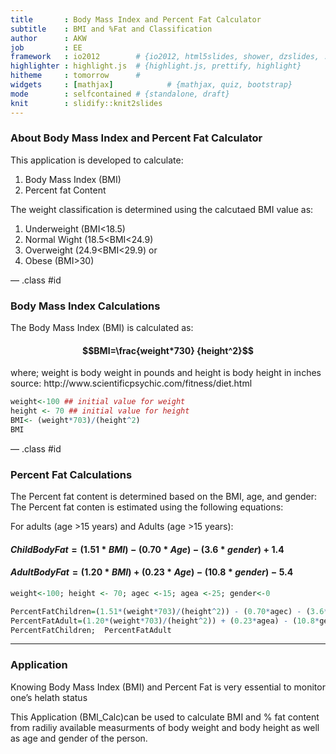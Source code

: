 ```yaml
---
title       : Body Mass Index and Percent Fat Calculator
subtitle    : BMI and %Fat and Classification
author      : AKW
job         : EE
framework   : io2012        # {io2012, html5slides, shower, dzslides, ...}
highlighter : highlight.js  # {highlight.js, prettify, highlight}
hitheme     : tomorrow      # 
widgets     : [mathjax]            # {mathjax, quiz, bootstrap}
mode        : selfcontained # {standalone, draft}
knit        : slidify::knit2slides
---
```


### About Body Mass Index and Percent Fat Calculator

This application is developed to calculate:

1. Body Mass Index (BMI)
2. Percent fat Content

The weight classification is determined using the calcutaed BMI value as:

1. Underweight (BMI<18.5)
2. Normal Wight (18.5<BMI<24.9)
3. Overweight (24.9<BMI<29.9) or
4. Obese (BMI>30)

--- .class #id 

### Body Mass Index Calculations

The Body Mass Index (BMI) is calculated as:

#### $$BMI=\frac{weight*730} {height^2}$$

where;  weight is body weight in pounds and
        height is body height in inches      
source: http://www.scientificpsychic.com/fitness/diet.html

```r
weight<-100 ## initial value for weight
height <- 70 ## initial value for height
BMI<- (weight*703)/(height^2)
BMI
```

--- .class #id 

### Percent Fat Calculations

The Percent fat content is determined based on the BMI, age, and gender:
The Percent fat conten is estimated using the following equations:

For adults (age >15 years) and Adults (age >15 years):


#### $Child Body Fat =(1.51*BMI)-(0.70*Age)-(3.6*gender)+1.4$

#### $Adult Body Fat =(1.20*BMI)+(0.23*Age)-(10.8*gender)-5.4$


```r
weight<-100; height <- 70; agec <-15; agea <-25; gender<-0 

PercentFatChildren=(1.51*(weight*703)/(height^2)) - (0.70*agec) - (3.6*gender) + 1.4
PercentFatAdult=(1.20*(weight*703)/(height^2)) + (0.23*agea) - (10.8*gender) - 5.4
PercentFatChildren;  PercentFatAdult

```

---

### Application

Knowing Body Mass Index (BMI) and Percent Fat is very essential to 
monitor one's helath status

This Application (BMI_Calc)can be used to calculate BMI and % fat 
content from radiliy available measurments of body weight and body 
height as well as age and gender of the person.
